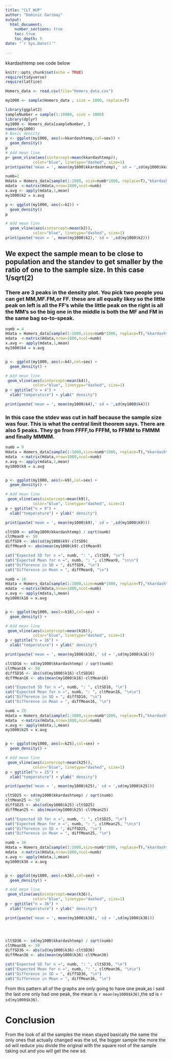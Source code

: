 ```yaml
---
title: "CLT_WUP"
author: "Dominic Garibay"
output: 
  html_document:
    number_sections: true
    toc: true
    toc_depth: 5
date: "`r Sys.Date()`"    
    
---
```


kkardashtemp  see code below

```r
knitr::opts_chunk$set(echo = TRUE)
require(tidyverse)
require(lattice)
```

```r
Homers_data <- read.csv(file="Homers_data.csv")

my1000 <- sample(Homers_data , size = 1000, replace=T)

```

```r

library(ggplot2)
sampleNumber = sample(1:10000, size = 1000)
library(dplyr)
my1000 <- Homers_data[sampleNumber, ]
names(my1000)
# Basic density
p <- ggplot(my1000, aes(x=kkardashtemp,col=sex)) + 
  geom_density()
p
# Add mean line
p+ geom_vline(aes(xintercept=mean(kkardashtemp)),
            color="blue", linetype="dashed", size=1)
print(paste('mean = ', mean(my1000$kkardashtemp),' sd = ',sd(my1000$kkardashtemp)))
```

```r
numb=2
Hdata = Homers_data[sample(1:1000, size=numb*1000, replace=T),"kkardashtemp"]
mdata  <-matrix(Hdata,nrow=1000,ncol=numb)
x.avg <- apply(mdata,1,mean)
my1000$k2 = x.avg

p <- ggplot(my1000, aes(x=k2)) + 
  geom_density() 
p

# Add mean line
  geom_vline(aes(xintercept=mean(k2)),
            color="blue", linetype="dashed", size=1)
print(paste('mean = ', mean(my1000$k2),' sd = ',sd(my1000$k2)))

```
## We expect the sample mean to be close to population and the standev to get smaller by the ratio of one to the sample size. In this case 1/sqrt(2)

### There are 3 peaks in the density plot. You pick two people you can get MM,MF.FM,or FF. these are all equally likey so the little peak on left is all the FF's while the little peak on the right is all the MM's so the big one in the middle is both the MF and FM in the same bag so-to-speak.  

```r
numb = 4
Hdata = Homers_data[sample(1:1000,size=numb*1000, replace=T),"kkardashtemp"]
mdata  <-matrix(Hdata,nrow=1000,ncol=numb)
x.avg <- apply(mdata,1,mean)
my1000$k4 = x.avg


p <- ggplot(my1000, aes(x=k4),col=sex) + 
  geom_density() +

# Add mean line
 geom_vline(aes(xintercept=mean(k4)),
            color="blue", linetype="dashed", size=1)
p + ggtitle("n = 4") +
  xlab("temperature") + ylab(" density")

print(paste('mean = ', mean(my1000$k4),' sd = ',sd(my1000$k4)))

```

### In this case the stdev was cut in half because the sample size was four. This is what the central limit theorem says. There are also 5 peaks. They go from FFFF,to FFFM, to FFMM to FMMM and finally MMMM.

```r
numb = 9
Hdata = Homers_data[sample(1:1000,size=numb*1000, replace=T),"kkardashtemp"]
mdata  <-matrix(Hdata,nrow=1000,ncol=numb)
x.avg <- apply(mdata,1,mean)
my1000$k9 = x.avg


p <- ggplot(my1000, aes(x=k9),col=sex) + 
  geom_density() +

# Add mean line
 geom_vline(aes(xintercept=mean(k9)),
            color="blue", linetype="dashed", size=1)
p + ggtitle("n = 9") +
  xlab("temperature") + ylab(" density")

print(paste('mean = ', mean(my1000$k9),' sd = ',sd(my1000$k9)))

cltSD9 <- sd(my1000$kkardashtemp) / sqrt(numb)
cltMean9 <- 50
diffSD9 <- abs(sd(my1000$k9)-cltSD9)
diffMean9 <- abs(mean(my1000$k9)-cltMean9)

cat("Expected SD for n =", numb, ": ", cltSD9, "\n")
cat("Expected Mean for n =", numb, ": ", cltMean9, "\n\n")
cat("Difference in SD = ", diffSD9, "\n")
cat("Difference in Mean = ", diffMean9, "\n")

```

```r
numb = 16
Hdata = Homers_data[sample(1:1000,size=numb*1000, replace=T),"kkardashtemp"]
mdata  <-matrix(Hdata,nrow=1000,ncol=numb)
x.avg <- apply(mdata,1,mean)
my1000$k16 = x.avg


p <- ggplot(my1000, aes(x=k16),col=sex) + 
  geom_density() +

# Add mean line
 geom_vline(aes(xintercept=mean(k16)),
            color="blue", linetype="dashed", size=1)
p + ggtitle("n = 16") +
  xlab("temperature") + ylab(" density")

print(paste('mean = ', mean(my1000$k16),' sd = ',sd(my1000$k16)))

cltSD16 <- sd(my1000$kkardashtemp) / sqrt(numb)
cltMean16 <- 50
diffSD16 <- abs(sd(my1000$k16)-cltSD16)
diffMean16 <- abs(mean(my1000$k16)-cltMean16)

cat("Expected SD for n =", numb, ": ", cltSD16, "\n")
cat("Expected Mean for n =", numb, ": ", cltMean16, "\n\n")
cat("Difference in SD = ", diffSD16, "\n")
cat("Difference in Mean = ", diffMean16, "\n")
```

```r
numb = 25
Hdata = Homers_data[sample(1:1000,size=numb*1000, replace=T),"kkardashtemp"]
mdata  <-matrix(Hdata,nrow=1000,ncol=numb)
x.avg <- apply(mdata,1,mean)
my1000$k25 = x.avg


p <- ggplot(my1000, aes(x=k25),col=sex) + 
  geom_density() +

# Add mean line
 geom_vline(aes(xintercept=mean(k25)),
            color="blue", linetype="dashed", size=1)
p + ggtitle("n = 25") +
  xlab("temperature") + ylab(" density")

print(paste('mean = ', mean(my1000$k25),' sd = ',sd(my1000$k25)))

cltSD25 <- sd(my1000$kkardashtemp) / sqrt(numb)
cltMean25 <- 50
diffSD25 <- abs(sd(my1000$k25)-cltSD25)
diffMean25 <- abs(mean(my1000$k25)-cltMean25)

cat("Expected SD for n =", numb, ": ", cltSD25, "\n")
cat("Expected Mean for n =", numb, ": ", cltMean25, "\n\n")
cat("Difference in SD = ", diffSD25, "\n")
cat("Difference in Mean = ", diffMean25, "\n")
```

```r
numb = 36
Hdata = Homers_data[sample(1:1000,size=numb*1000, replace=T),"kkardashtemp"]
mdata  <-matrix(Hdata,nrow=1000,ncol=numb)
x.avg <- apply(mdata,1,mean)
my1000$k36 = x.avg


p <- ggplot(my1000, aes(x=k36),col=sex) + 
  geom_density() +

# Add mean line
 geom_vline(aes(xintercept=mean(k36)),
            color="blue", linetype="dashed", size=1)
p + ggtitle("n = 36") +
  xlab("temperature") + ylab(" density")

print(paste('mean = ', mean(my1000$k36),' sd = ',sd(my1000$k36)))




cltSD36 <- sd(my1000$kkardashtemp) / sqrt(numb)
cltMean36 <- 50
diffSD36 <- abs(sd(my1000$k36)-cltSD36)
diffMean36 <- abs(mean(my1000$k36)-cltMean36)

cat("Expected SD for n =", numb, ": ", cltSD36, "\n")
cat("Expected Mean for n =", numb, ": ", cltMean36, "\n\n")
cat("Difference in SD = ", diffSD36, "\n")
cat("Difference in Mean = ", diffMean36, "\n")

```


From this pattern all of the graphs are only going to have one peak,as i said the last one only had one peak, the mean is `r mean(my1000$k36)`,the sd is `r sd(my1000$k36)`.

# Conclusion

From the look of all the samples the mean stayed basically the same the only ones that actually changed was the sd, the bigger sample the more the sd will reduce you divide the original with the square root of the sample taking out and you will get the new sd.
